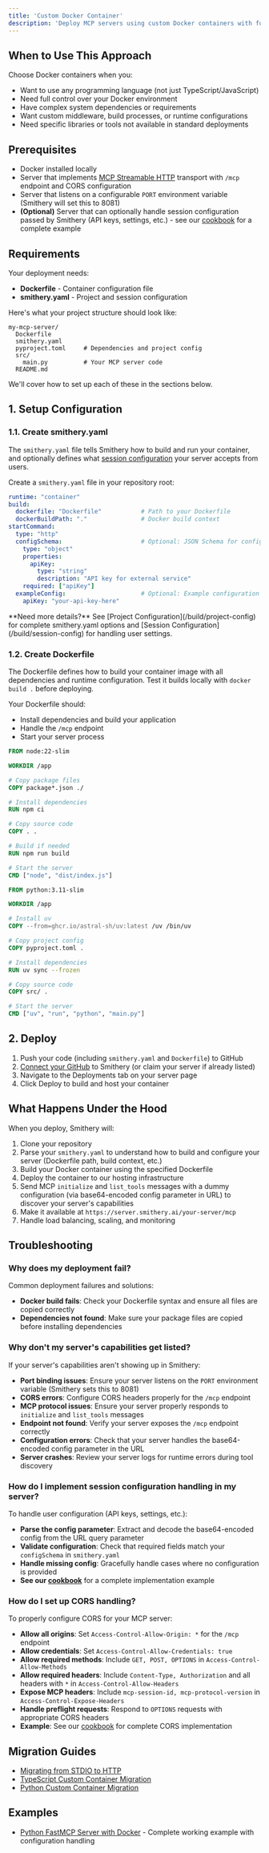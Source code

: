 ```yaml
---
title: 'Custom Docker Container'
description: 'Deploy MCP servers using custom Docker containers with full control over your environment.'
---
```


## When to Use This Approach

Choose Docker containers when you:
- Want to use any programming language (not just TypeScript/JavaScript)
- Need full control over your Docker environment  
- Have complex system dependencies or requirements
- Want custom middleware, build processes, or runtime configurations
- Need specific libraries or tools not available in standard deployments

## Prerequisites

- Docker installed locally
- Server that implements [MCP Streamable HTTP](https://modelcontextprotocol.io/specification/2025-03-26/basic/transports#streamable-http) transport with `/mcp` endpoint and CORS configuration
- Server that listens on a configurable `PORT` environment variable (Smithery will set this to 8081)
- **(Optional)** Server that can optionally handle session configuration passed by Smithery (API keys, settings, etc.) - see our [cookbook](/cookbooks/python_custom_container) for a complete example

## Requirements

Your deployment needs:

- **Dockerfile** - Container configuration file
- **smithery.yaml** - Project and session configuration

Here's what your project structure should look like:

```
my-mcp-server/
  Dockerfile
  smithery.yaml
  pyproject.toml     # Dependencies and project config
  src/
    main.py          # Your MCP server code
  README.md
```

We'll cover how to set up each of these in the sections below.

## 1. Setup Configuration

### 1.1. Create smithery.yaml

The `smithery.yaml` file tells Smithery how to build and run your container, and optionally defines what [session configuration](/build/session-config) your server accepts from users.

Create a `smithery.yaml` file in your repository root:

```yaml
runtime: "container"
build:
  dockerfile: "Dockerfile"           # Path to your Dockerfile
  dockerBuildPath: "."               # Docker build context
startCommand:
  type: "http"
  configSchema:                      # Optional: JSON Schema for configuration
    type: "object"
    properties:
      apiKey:
        type: "string"
        description: "API key for external service"
    required: ["apiKey"]
  exampleConfig:                     # Optional: Example configuration
    apiKey: "your-api-key-here"
```

<Note>
**Need more details?** See [Project Configuration](/build/project-config) for complete smithery.yaml options and [Session Configuration](/build/session-config) for handling user settings.
</Note>

### 1.2. Create Dockerfile

The Dockerfile defines how to build your container image with all dependencies and runtime configuration. Test it builds locally with `docker build .` before deploying.

Your Dockerfile should:
- Install dependencies and build your application
- Handle the `/mcp` endpoint
- Start your server process

<CodeGroup>

```dockerfile Node.js/TypeScript
FROM node:22-slim

WORKDIR /app

# Copy package files
COPY package*.json ./

# Install dependencies
RUN npm ci

# Copy source code
COPY . .

# Build if needed
RUN npm run build

# Start the server
CMD ["node", "dist/index.js"]
```

```dockerfile Python
FROM python:3.11-slim

WORKDIR /app

# Install uv
COPY --from=ghcr.io/astral-sh/uv:latest /uv /bin/uv

# Copy project config
COPY pyproject.toml .

# Install dependencies
RUN uv sync --frozen

# Copy source code
COPY src/ .

# Start the server
CMD ["uv", "run", "python", "main.py"]
```

</CodeGroup>

## 2. Deploy

1. Push your code (including `smithery.yaml` and `Dockerfile`) to GitHub
2. [Connect your GitHub](https://smithery.ai/new) to Smithery (or claim your server if already listed)
3. Navigate to the Deployments tab on your server page
4. Click Deploy to build and host your container

## What Happens Under the Hood

When you deploy, Smithery will:

1. Clone your repository
2. Parse your `smithery.yaml` to understand how to build and configure your server (Dockerfile path, build context, etc.)
3. Build your Docker container using the specified Dockerfile
4. Deploy the container to our hosting infrastructure
5. Send MCP `initialize` and `list_tools` messages with a dummy configuration (via base64-encoded config parameter in URL) to discover your server's capabilities
6. Make it available at `https://server.smithery.ai/your-server/mcp`
7. Handle load balancing, scaling, and monitoring


## Troubleshooting

### Why does my deployment fail?

Common deployment failures and solutions:

- **Docker build fails**: Check your Dockerfile syntax and ensure all files are copied correctly
- **Dependencies not found**: Make sure your package files are copied before installing dependencies

### Why don't my server's capabilities get listed?

If your server's capabilities aren't showing up in Smithery:

- **Port binding issues**: Ensure your server listens on the `PORT` environment variable (Smithery sets this to 8081)
- **CORS errors**: Configure CORS headers properly for the `/mcp` endpoint
- **MCP protocol issues**: Ensure your server properly responds to `initialize` and `list_tools` messages
- **Endpoint not found**: Verify your server exposes the `/mcp` endpoint correctly
- **Configuration errors**: Check that your server handles the base64-encoded config parameter in the URL
- **Server crashes**: Review your server logs for runtime errors during tool discovery

### How do I implement session configuration handling in my server?

To handle user configuration (API keys, settings, etc.):

- **Parse the config parameter**: Extract and decode the base64-encoded config from the URL query parameter
- **Validate configuration**: Check that required fields match your `configSchema` in `smithery.yaml`
- **Handle missing config**: Gracefully handle cases where no configuration is provided
- **See our [cookbook](/cookbooks/python_custom_container)** for a complete implementation example

### How do I set up CORS handling?

To properly configure CORS for your MCP server:

- **Allow all origins**: Set `Access-Control-Allow-Origin: *` for the `/mcp` endpoint
- **Allow credentials**: Set `Access-Control-Allow-Credentials: true`
- **Allow required methods**: Include `GET, POST, OPTIONS` in `Access-Control-Allow-Methods`
- **Allow required headers**: Include `Content-Type, Authorization` and all headers with `*` in `Access-Control-Allow-Headers`
- **Expose MCP headers**: Include `mcp-session-id, mcp-protocol-version` in `Access-Control-Expose-Headers`
- **Handle preflight requests**: Respond to `OPTIONS` requests with appropriate CORS headers
- **Example**: See our [cookbook](/cookbooks/python_custom_container) for complete CORS implementation



## Migration Guides

- [Migrating from STDIO to HTTP](/migrations/stdio-to-http)
- [TypeScript Custom Container Migration](/migrations/typescript-custom-container)
- [Python Custom Container Migration](/migrations/python-custom-container)

## Examples

- [Python FastMCP Server with Docker](/cookbooks/python_custom_container) - Complete working example with configuration handling
